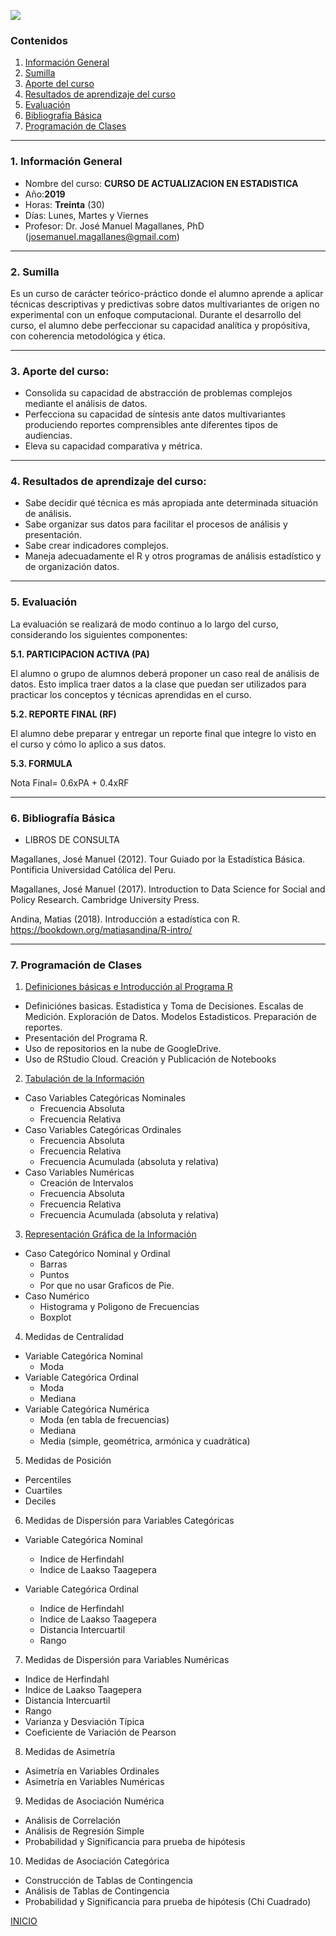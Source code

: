 ![](pics/LOGO_AID.png)

<a id='beginning'></a>

### Contenidos


1. [Información General](#part1) 
2. [Sumilla](#part2) 
3. [Aporte del curso](#part3) 
4. [Resultados de aprendizaje del curso](#part4)  
5. [Evaluación](#part5)
6. [Bibliografía Básica](#part6)
7. [Programación de Clases](#part7)
   

____

<a id='part1'></a>

### 1. Información General


* Nombre del curso: **CURSO DE ACTUALIZACION EN ESTADISTICA**
* Año:**2019**
* Horas: **Treinta** (30)
* Días: Lunes, Martes y Viernes
* Profesor:  Dr. José Manuel Magallanes, PhD ([josemanuel.magallanes@gmail.com](mailto:josemanuel.magallanes@gmail.com))

 
____
<a id='part2'></a>

### 2. Sumilla

Es un curso de carácter teórico-práctico donde el alumno aprende a aplicar técnicas descriptivas y predictivas sobre datos multivariantes de origen no experimental con un enfoque computacional. Durante el desarrollo del curso, el alumno debe perfeccionar su capacidad analítica y propósitiva, con coherencia metodológica y ética.



____
<a id='part3'></a>

### 3. Aporte del curso:

 
* Consolida su capacidad de abstracción de problemas complejos mediante el análisis de datos.
* Perfecciona su capacidad de síntesis ante datos multivariantes produciendo reportes comprensibles ante diferentes tipos de audiencias.
* Eleva su capacidad comparativa y métrica.




____
<a id='part4'></a>

### 4. Resultados de aprendizaje del curso:

* Sabe decidir qué técnica es más apropiada ante determinada situación de análisis.
* Sabe organizar sus datos para facilitar el procesos de análisis y presentación.
* Sabe crear indicadores complejos.
* Maneja adecuadamente el R y otros programas de análisis estadístico y de organización datos.




____
<a id='part5'></a>


### 5. Evaluación

La evaluación se realizará de modo continuo a lo largo del curso, considerando los siguientes componentes:

**5.1. PARTICIPACION ACTIVA (PA)**

El alumno o grupo de alumnos deberá proponer un caso real de análisis de datos. Esto implica traer datos a la clase que puedan ser utilizados para practicar los conceptos y técnicas aprendidas en el curso.


**5.2. REPORTE FINAL (RF)**

El alumno debe preparar y entregar un reporte final que integre lo visto en el curso y cómo lo aplico a sus datos.


**5.3. FORMULA** 

Nota Final= 0.6xPA + 0.4xRF



____
<a id='part6'></a>


### 6. Bibliografía Básica

* LIBROS DE CONSULTA 

Magallanes, José Manuel (2012). Tour Guiado por la Estadística Básica. Pontificia Universidad Católica del Peru.

Magallanes, José Manuel (2017). Introduction to Data Science for Social and Policy Research. Cambridge University Press.

Andina, Matias (2018). Introducción a estadística con R. [https://bookdown.org/matiasandina/R-intro/](https://bookdown.org/matiasandina/R-intro/)


____
<a id='part7'></a>

### 7. Programación de Clases


1. [Definiciones básicas e Introducción al Programa R](https://htmlpreview.github.io/?https://github.com/CoursesAndTutorials/Estadistica/blob/master/sesion1.html)

  * Definiciónes basicas. Estadistica y Toma de Decisiones. Escalas de Medición. Exploración de Datos. Modelos Estadisticos. Preparación de reportes.
  * Presentación del Programa R. 
  * Uso de repositorios en la nube de GoogleDrive. 
  * Uso de RStudio Cloud. Creación y Publicación de Notebooks
      
2. [Tabulación de la Información](https://htmlpreview.github.io/?https://github.com/CoursesAndTutorials/Estadistica/blob/master/sesion2_tabulacion.html)

* Caso Variables Categóricas Nominales
  - Frecuencia Absoluta
  - Frecuencia Relativa
  
* Caso Variables Categóricas Ordinales
  - Frecuencia Absoluta
  - Frecuencia Relativa
  - Frecuencia Acumulada (absoluta y relativa)

* Caso Variables Numéricas
  - Creación de Intervalos
  - Frecuencia Absoluta
  - Frecuencia Relativa
  - Frecuencia Acumulada (absoluta y relativa)

3. [Representación Gráfica de la Información](https://htmlpreview.github.io/?https://github.com/CoursesAndTutorials/Estadistica/blob/master/sesion3_Graficas.html)

* Caso Categórico Nominal y Ordinal
  - Barras
  - Puntos
  - Por que no usar Graficos de Pie.
  
* Caso Numérico
  - Histograma y Poligono de Frecuencias
  - Boxplot


4. Medidas de Centralidad

* Variable Categórica Nominal
  - Moda
  
* Variable Categórica Ordinal
  - Moda
  - Mediana
  
* Variable Categórica Numérica
  - Moda (en tabla de frecuencias)
  - Mediana
  - Media (simple, geométrica, armónica y cuadrática)

  

5. Medidas de Posición 

* Percentiles
* Cuartiles
* Deciles



6. Medidas de Dispersión para Variables Categóricas

* Variable Categórica Nominal 

  - Indice de Herfindahl
  - Indice de Laakso Taagepera

* Variable Categórica Ordinal

  - Indice de Herfindahl
  - Indice de Laakso Taagepera
  - Distancia Intercuartil
  - Rango

7. Medidas de Dispersión para Variables Numéricas

* Indice de Herfindahl
* Indice de Laakso Taagepera
* Distancia Intercuartil
* Rango
* Varianza y Desviación Típica
* Coeficiente de Variación de Pearson


8. Medidas de Asimetría

* Asimetría en Variables Ordinales
* Asimetría en Variables Numéricas

9. Medidas de Asociación Numérica

* Análisis de Correlación
* Análisis de Regresión Simple
* Probabilidad y Significancia para prueba de hipótesis

10. Medidas de Asociación Categórica

* Construcción de Tablas de Contingencia
* Análisis de Tablas de Contingencia
* Probabilidad y Significancia para prueba de hipótesis (Chi Cuadrado)




[INICIO](#beginning)
